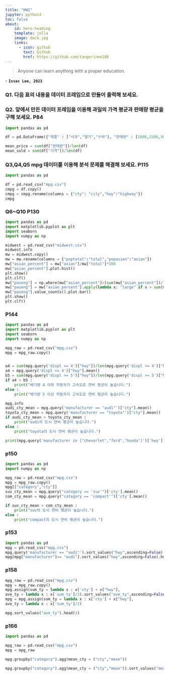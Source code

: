 ```yaml
---
title: "HW1"
jupyter: python3
toc: false
about: 
    id: hero-heading
    template: jolla
    image: duck.jpg
    links: 
      - icon: github
        text: Github
        href: https://github.com/tangerinee180
---
```


> Anyone can learn anything with a proper education.

\- **`Issac Lee, 2023`**

### Q1. 다음 표의 내용을 데이터 프레임으로 만들어 출력해 보세요.

### Q2. 앞에서 만든 데이터 프레임을 이용해 과일의 가격 평균과 판매량 평균을 구해 보세요. P84

```python
import pandas as pd

df = pd.DataFrame({"제품" : ["사과","딸기","수박"], "판매량" : [1800,1500,3000], "가격" : [24,38,13]} )

mean_price = sum(df["판매량"])/len(df) 
mean_sold = sum(df["가격"])/len(df)

```

### 

### Q3,Q4,Q5 mpg 데이터를 이용해 분석 문제를 해결해 보세요. P115

```python
import pandas as pd

df = pd.read_csv("mpg.csv")
cmpg = df.copy()
cmpg = cmpg.rename(columns = {"cty": "city","hwy":"highway"})
cmpg

```

### Q6\~Q10 P130

```python
import pandas as pd
import matplotlib.pyplot as plt 
import seaborn
import numpy as np    

midwest = pd.read_csv("midwest.csv")
midwest.info
mw = midwest.copy()
mw = mw.rename(columns = {"poptotal":"total","popasian":"asian"})
mw["asian_percent"] = mw["asian"]/mw["total"]*100
mw["asian_percent"].plot.hist()
plt.show()
plt.clf()
mw["paseng"] = np.where(mw["asian_percent"]>(sum(mw["asian_percent"])/len(mw)),"large","small")
mw["paseng"] = mw["asian_percent"].apply(lambda x: "large" if x > sum(mw["asian_percent"])/len(mw) else "small")
mw["paseng"].value_counts().plot.bar()
plt.show()
plt.clf()
```

### P144

```python
import pandas as pd
import matplotlib.pyplot as plt 
import seaborn
import numpy as np    

mpg_raw = pd.read_csv("mpg.csv")
mpg = mpg_raw.copy()


a4 = sum(mpg.query('displ <= 4')["hwy"])/len(mpg.query('displ <= 4')["hwy"])
a4 = mpg.query('displ <= 4')["hwy"].mean()
b5 = sum(mpg.query('displ >= 5')["hwy"])/len(mpg.query('displ >= 5')["hwy"])
if a4 > b5 :
    print("배기량 4 이하 자동차가 고속도로 연비 평균이 높습니다.")
else :
    print("배기량 5 이상 자동차가 고속도로 연비 평균이 높습니다.")

mpg.info
audi_cty_mean = mpg.query('manufacturer == "audi"')["cty"].mean()
toyota_cty_mean = mpg.query('manufacturer == "toyota"')["cty"].mean()
if audi_cty_mean > toyota_cty_mean :
    print("audi의 도시 연비 평균이 높습니다.")
else :
    print("toyota의 도시 연비 평균이 높습니다.")

print(mpg.query('manufacturer in ["chevorlet","ford","honda"]')['hwy'].mean())


```

### p150

```python
import pandas as pd
import numpy as np    

mpg_raw = pd.read_csv("mpg.csv")
mpg = mpg_raw.copy()
mpg[["category","cty"]]
suv_cty_mean = mpg.query("category == 'suv'")['cty'].mean()
com_cty_mean = mpg.query("category == 'compact'")['cty'].mean()

if suv_cty_mean > com_cty_mean :
    print("suv의 도시 연비 평균이 높습니다.")
else :
    print("compact의 도시 연비 평균이 높습니다.")

```

### p153

```python
import pandas as pd
mpg = pd.read_csv("mpg.csv")
mpg.query('manufacturer == "audi"').sort_values("hwy",ascending=False).head()
mpg[mpg["manufacturer"]== "audi"].sort_values("hwy",ascending=False).head()
```

### p158

```python

mpg_raw = pd.read_csv("mpg.csv")
mpg = mpg_raw.copy()
mpg.assign(sum_ty = lambda x : x['cty'] + x["hwy"],
ave_ty = lambda x : x['sum_ty']/2).sort_values("ave_ty",ascending=False).head(3)
mpg = mpg.assign(sum_ty = lambda x : x['cty'] + x["hwy"],
ave_ty = lambda x : x['sum_ty']/2)

mpg.sort_values("ave_ty").head(3)
```

### 

### p166

```python
import pandas as pd

mpg_raw = pd.read_csv("mpg.csv")
mpg = mpg_raw

mpg.groupby("category").agg(mean_cty = ("cty","mean"))

mpg.groupby("category").agg(mean_cty = ("cty","mean")).sort_values("mean_cty",ascending=False)


```
